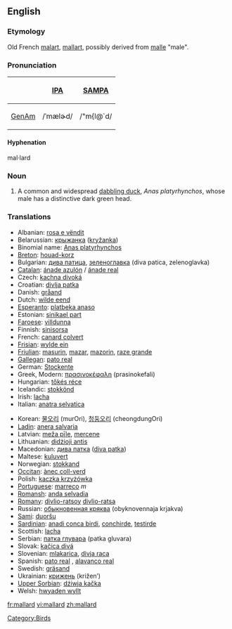 {{wikipedia}}
==English==

===Etymology===
Old French [[malart]], [[mallart]], possibly derived from [[malle]] "male".

===Pronunciation===
{| border=1 cellpadding=5
! !! [[w:IPA|IPA]] !! [[w:SAMPA|SAMPA]]
|-
! [[GenAm]]
| /ˈmælɚd/ || /"m{l@`d/
|}

==== Hyphenation ====
mal·lard

=== Noun ===
{{en-noun}}

# A common and widespread [[dabbling duck]], ''Anas platyrhynchos'', whose male has a distinctive dark green head.

===Translations===
{{top}}
*Albanian: [[rosa e vëndit]]
*Belarussian: [[крыжанка]] ([[kryžanka]])
*Binomial name: [[Anas platyrhynchos]] 
*[[Breton]]: [[houad-korz]]
*Bulgarian: [[дива патица]], [[зеленоглавка]] (diva patica, zelenoglavka)
*[[Catalan]]: [[ánade azulón]] / [[ánade real]]
*Czech: [[kachna divoká]]
*Croatian: [[divlja patka]]
*Danish: [[gråand]]
*Dutch: [[wilde eend]] {{f}}
*[[Esperanto]]: [[platbeka anaso]]
*Estonian: [[sinikael part]]
*[[Faroese]]: [[villdunna]]
*Finnish: [[sinisorsa]]
*French: [[canard colvert]] {{m}}
*[[Frisian]]: [[wylde ein]]
*[[Friulian]]: [[masurin]], [[mazar]], [[mazorin]], [[raze grande]]
*[[Gallegan]]: [[pato real]]
*German: [[Stockente]] {{f}}
*Greek, Modern: [[πρασινοκέφαλη]] (prasinokefali)
*Hungarian: [[tőkés réce]]
*Icelandic: [[stokkönd]]
*Irish: [[lacha]]
*Italian: [[anatra selvatica]] {{f}}
{{mid}}
*Korean: [[물오리]] (murOri), [[청둥오리]] (cheongdungOri)
*[[Ladin]]: [[anera salvaria]]
*Latvian: [[meža pīle]], [[mercene]]
*Lithuanian: [[didżioji antis]]
*Macedonian: [[дива патка]] ([[diva patka]])
*Maltese: [[kuluvert]]
*Norwegian: [[stokkand]]
*[[Occitan]]: [[ànec coll-verd]]
*Polish: [[kaczka krzyżówka]]
*[[Portuguese]]: [[marreco]] ''m''
*[[Romansh]]: [[anda selvadia]]
*[[Romany]]: [[divlio-ratsoy]] {{m}} [[divlio-ratsa]] {{f}}
*Russian: [[обыкновенная кряква]] (obyknovennaja krjakva) 
*[[Sami]]: [[duoršu]]
*[[Sardinian]]: [[anadi conca birdi]], [[conchirde]], [[testirde]]
*Scottish: [[lacha]]
*Serbian: [[патка глувара]] (patka gluvara)
*Slovak: [[kačica divá]]
*Slovenian: [[mlakarica]], [[divja raca]]
*Spanish: [[pato real]] {{m}}, [[alavanco real]] {{m}}
*Swedish: [[gräsand]] {{c}}
*Ukrainian: [[крижень]] (križen’)
*[[Upper Sorbian]]: [[dźiwja kačka]]
*Welsh: [[hwyaden wyllt]]
{{bottom}}

[[Category:Birds]]

[[fr:mallard]]
[[vi:mallard]]
[[zh:mallard]]